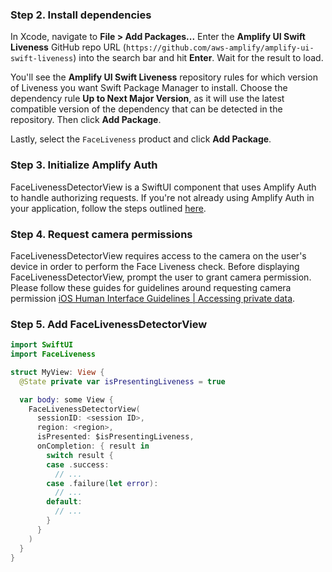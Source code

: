 
<Liveness />

### Step 2. Install dependencies

In Xcode, navigate to **File > Add Packages...**
Enter the **Amplify UI Swift Liveness** GitHub repo URL (`https://github.com/aws-amplify/amplify-ui-swift-liveness`) into the search bar and hit **Enter**. Wait for the result to load.

You'll see the **Amplify UI Swift Liveness** repository rules for which version of Liveness you want Swift Package Manager to install. Choose the dependency rule **Up to Next Major Version**, as it will use the latest compatible version of the dependency that can be detected in the repository. Then click **Add Package**.

Lastly, select the `FaceLiveness` product and click **Add Package**.

### Step 3. Initialize Amplify Auth

FaceLivenessDetectorView is a SwiftUI component that uses Amplify Auth to handle authorizing requests.
If you're not already using Amplify Auth in your application, follow the steps outlined [here](https://docs.amplify.aws/lib/auth/getting-started/q/platform/ios/).

### Step 4. Request camera permissions

FaceLivenessDetectorView requires access to the camera on the user's device in order to perform the Face Liveness check. Before displaying FaceLivenessDetectorView, prompt the user to grant camera permission. Please follow these guides for guidelines around requesting camera permission [iOS Human Interface Guidelines | Accessing private data](https://developer.apple.com/design/human-interface-guidelines/patterns/accessing-private-data/).

### Step 5. Add FaceLivenessDetectorView

```swift
import SwiftUI
import FaceLiveness

struct MyView: View { 
  @State private var isPresentingLiveness = true

  var body: some View { 
    FaceLivenessDetectorView(
      sessionID: <session ID>,
      region: <region>,
      isPresented: $isPresentingLiveness,
      onCompletion: { result in
        switch result {
        case .success: 
          // ...
        case .failure(let error):
          // ...
        default:
          // ...
        }
      }
    )
  }
}
```
